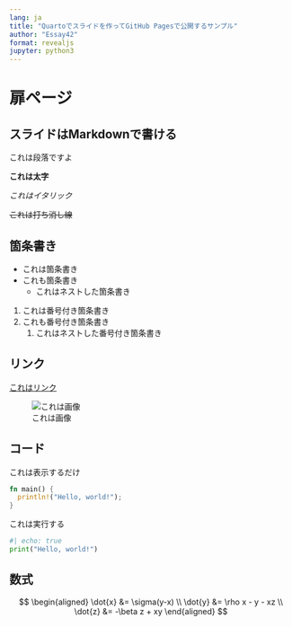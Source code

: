 ```yaml
---
lang: ja
title: "Quartoでスライドを作ってGitHub Pagesで公開するサンプル"
author: "Essay42"
format: revealjs
jupyter: python3
---
```


# 扉ページ

## スライドはMarkdownで書ける

これは段落ですよ

**これは太字**

*これはイタリック*

~~これは打ち消し線~~

## 箇条書き

- これは箇条書き
- これも箇条書き
  - これはネストした箇条書き

1. これは番号付き箇条書き
1. これも番号付き箇条書き
   1. これはネストした番号付き箇条書き

## リンク

[これはリンク](https://github.com/cm-ayf/slides-template)

![これは画像](https://avatars.githubusercontent.com/u/75649254?v=4)

## コード

これは表示するだけ
```rust
fn main() {
  println!("Hello, world!");
}
```

これは実行する
```python
#| echo: true
print("Hello, world!")
```

## 数式

$$
\begin{aligned}
\dot{x} &= \sigma(y-x) \\
\dot{y} &= \rho x - y - xz \\
\dot{z} &= -\beta z + xy
\end{aligned}
$$

